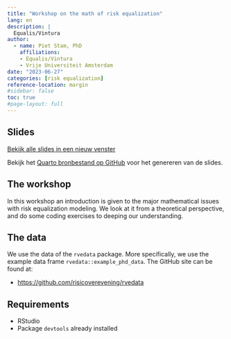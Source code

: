 ```yaml
---
title: "Workshop on the math of risk equalization"
lang: en
description: |
  Equalis/Vintura
author:
  - name: Piet Stam, PhD
    affiliations:
    - Equalis/Vintura
    - Vrije Universiteit Amsterdam
date: "2023-06-27"
categories: [risk equalization]
reference-location: margin
#sidebar: false
toc: true
#page-layout: full
---
```


## Slides

```{=html}
<p><a class="btn btn-info btn-lg" target="_blank" href="slides.html"><i class="fas fa-external-link-alt"></i> Bekijk alle slides in een nieuw venster</a></p>
```

Bekijk het [Quarto bronbestand op GitHub](https://github.com/pjastam/talks/tree/main/2023-06-27-equalis-math-risk-equalization) voor het genereren van de slides.

## The workshop

In this workshop an introduction is given to the major mathematical issues with risk equalization modeling. We look at it from a theoretical perspective, and do some coding exercises to deeping our understanding.

## The data

We use the data of the `rvedata` package. More specifically, we use the example data frame `rvedata::example_phd_data`. The GitHub site can be found at:

- [https://github.com/risicoverevening/rvedata](https://github.com/risicoverevening/rvedata)


## Requirements

- RStudio
- Package `devtools` already installed
